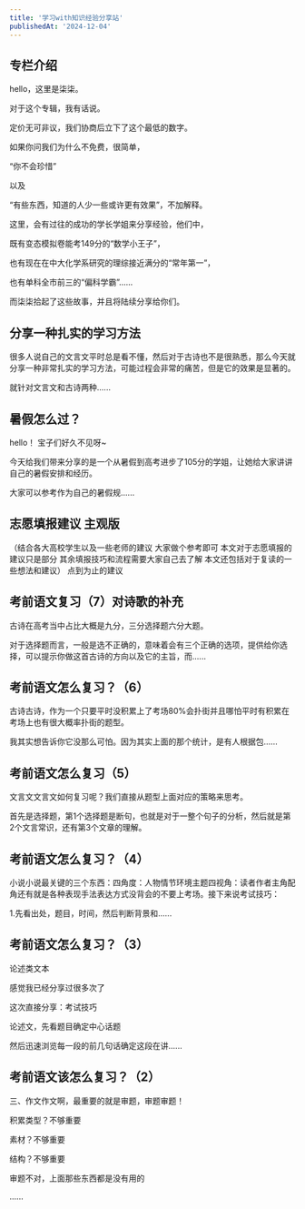 ```yaml
---
title: '学习with知识经验分享站'
publishedAt: '2024-12-04'
---
```


## 专栏介绍

hello，这里是柒柒。

对于这个专辑，我有话说。

定价无可非议，我们协商后立下了这个最低的数字。

如果你问我们为什么不免费，很简单，

“你不会珍惜”

以及

“有些东西，知道的人少一些或许更有效果”，不加解释。

这里，会有过往的成功的学长学姐来分享经验，他们中，

既有变态模拟卷能考149分的“数学小王子”，

也有现在在中大化学系研究的理综接近满分的“常年第一”，

也有单科全市前三的“偏科学霸”......

而柒柒拾起了这些故事，并且将陆续分享给你们。



## 分享一种扎实的学习方法
很多人说自己的文言文平时总是看不懂，然后对于古诗也不是很熟悉，那么今天就分享一种非常扎实的学习方法，可能过程会非常的痛苦，但是它的效果是显著的。

就针对文言文和古诗两种......

## 暑假怎么过？
hello！ 宝子们好久不见呀~

 今天给我们带来分享的是一个从暑假到高考进步了105分的学姐，让她给大家讲讲自己的暑假安排和经历。

 大家可以参考作为自己的暑假规......

## 志愿填报建议 主观版
（结合各大高校学生以及一些老师的建议 大家做个参考即可 本文对于志愿填报的建议只是部分 其余填报技巧和流程需要大家自己去了解 本文还包括对于复读的一些想法和建议） 点到为止的建议

## 考前语文复习（7）对诗歌的补充
古诗在高考当中占比大概是九分，三分选择题六分大题。

对于选择题而言，一般是选不正确的，意味着会有三个正确的选项，提供给你选择，可以提示你做这首古诗的方向以及它的主旨，而......

## 考前语文怎么复习？（6）
古诗古诗，作为一个只要平时没积累上了考场80%会扑街并且哪怕平时有积累在考场上也有很大概率扑街的题型。

我其实想告诉你它没那么可怕。因为其实上面的那个统计，是有人根据包......

## 考前语文怎么复习（5）
文言文文言文如何复习呢？我们直接从题型上面对应的策略来思考。

首先是选择题，第1个选择题是断句，也就是对于一整个句子的分析，然后就是第2个文言常识，还有第3个文章的理解。

## 考前语文怎么复习？（4）
小说小说最关键的三个东西：四角度：人物情节环境主题四视角：读者作者主角配角还有就是各种表现手法表达方式没背会的不要上考场。接下来说考试技巧：

1.先看出处，题目，时间，然后判断背景和......

## 考前语文怎么复习？（3）
论述类文本

感觉我已经分享过很多次了

这次直接分享：考试技巧

论述文，先看题目确定中心话题

然后迅速浏览每一段的前几句话确定这段在讲......

## 考前语文该怎么复习？（2）
三、作文作文啊，最重要的就是审题，审题审题！

积累类型？不够重要

素材？不够重要

结构？不够重要

审题不对，上面那些东西都是没有用的

......

